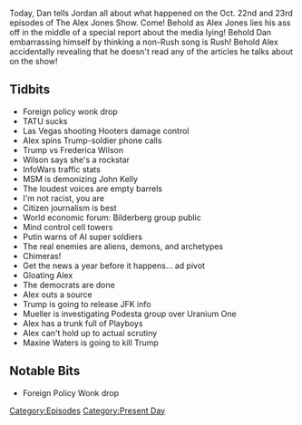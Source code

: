 {{Episode
    | title             = October 22-23, 2017
    | caption           = [https://knowledgefight.libsyn.com/knowledge-fight-oct-22-23-2017 Listen to this episode on Libsyn]
    | episodeNumber     = 96
    | length            = 01:33:47
    | airDate           = October 25, 2017
    | coverageStartDate = October 22, 2017
    | coverageEndDate   = October 23, 2017
    | episodeType       = [[:Category:Present Day|Present Day]]
    | appearance        = [[Frederica Wilson]], [[John Kelly]], [[Robert Mueller]], [[Podesta group]], [[Maxine Waters]]
    | previousEpisode   = [[95: Project Camelot Break]]
    | nextEpisode       = [[97: October 25, 2017]]
}}

{{Stub}}

Today, Dan tells Jordan all about what happened on the Oct. 22nd and 23rd episodes of The Alex Jones Show. Come! Behold as Alex Jones lies his ass off in the middle of a special report about the media lying! Behold Dan embarrassing himself by thinking a non-Rush song is Rush! Behold Alex accidentally revealing that he doesn't read any of the articles he talks about on the show!

==Tidbits==

*Foreign policy wonk drop
*TATU sucks
*Las Vegas shooting Hooters damage control
*Alex spins Trump-soldier phone calls
*Trump vs Frederica Wilson
*Wilson says she's a rockstar
*InfoWars traffic stats
*MSM is demonizing John Kelly
*The loudest voices are empty barrels
*I'm not racist, you are
*Citizen journalism is best
*World economic forum: Bilderberg group public
*Mind control cell towers
*Putin warns of AI super soldiers
*The real enemies are aliens, demons, and archetypes
*Chimeras!
*Get the news a year before it happens... ad pivot
*Gloating Alex
*The democrats are done
*Alex outs a source
*Trump is going to release JFK info
*Mueller is investigating Podesta group over Uranium One
*Alex has a trunk full of Playboys
*Alex can't hold up to actual scrutiny
*Maxine Waters is going to kill Trump

==Notable Bits==

*Foreign Policy Wonk drop

[[Category:Episodes]]
[[Category:Present Day]]

